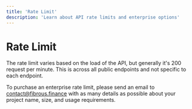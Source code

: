 ```yaml
---
title: 'Rate Limit'
description: 'Learn about API rate limits and enterprise options'
---
```


# Rate Limit

The rate limit varies based on the load of the API, but generally it's 200 request per minute. This is across all public endpoints and not specific to each endpoint.

To purchase an enterprise rate limit, please send an email to [contact@fibrous.finance](mailto:contact@fibrous.finance) with as many details as possible about your project name, size, and usage requirements. 